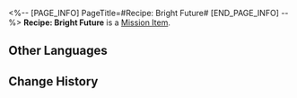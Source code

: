<%-- [PAGE_INFO]
PageTitle=#Recipe: Bright Future#
[END_PAGE_INFO] --%>
{{Item Infobox
|id          = 150012
|image       = Item Recipe- Bright Future.png
|type        = Mission Item
|invCategory = Missions
|rarity      = 3
|effect      = 
|description = "One day, we will have a real house." With a cup of coffee in her hand, your wife says. "It will have a yard where we can grow flowers, a hall where we can dance, a transparent attic where we can gaze at the stars &mdash; and ideally, a small dog to cuddle and fall asleep with. That would truly be the truly blissful life."<br />You smile in silence and propose a toast. The warm vapor swirls and ascends, gently caressing the ceiling before dissipating.
}}
{{Description|''"A bright future exists only in dreams."''}}
'''Recipe: Bright Future''' is a [[Mission Item]].

==Other Languages==
{{Other Languages
|en   = Recipe: Bright Future
|zhs  = 调饮材料：展望美好未来
|zht  = 調飲材料：展望美好未來
|ja   = カクテルの材料：美しい未来への展望
|ko   = 음료 재료: 아름다운 미래를 바라보며
|es   = Receta: Esperanza de un futuro mejor
|fr   = Recette : Avenir radieux
|ru   = Рецепт: Взгляд в светлое будущее
|th   = ส่วนผสมเครื่องดื่ม: Bright Future
|vi   = Nguyên Liệu Pha Chế: Hướng Về Tương Lai Tươi Đẹp
|de   = Rezept: Einer besseren Zukunft entgegen
|id   = Bahan Racikan: Bright Future
|pt   = Receita: Futuro Promissor
}}

==Change History==
{{Change History|2.0}}